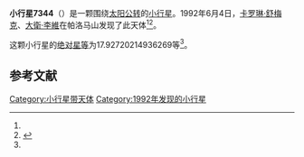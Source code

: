 {{Infobox planet
| bgcolour = #FFFFC0
| name = 7344 Summerfield
| symbol = 
| image = 
| caption = 
| discovery = yes
| discovery_ref = 
| discoverer = [[卡罗琳·舒梅克|卡罗琳·舒梅克]]、[[大衛·李維|大衛·李維]]
| discovery_site = [[帕洛马山|帕洛马山]] 
| discovered = 1992年6月4日
| designations = yes
| mp_name = 
| named_after = 
| alt_names = 1992 LU/ 1971 HN
| mp_category = [[主带小行星|主带小行星]]
| orbit_ref = <ref name="a">[http://ssd.jpl.nasa.gov/sbdb.cgi?sstr=7344 7344 Summerfield] {{Wayback|url=http://ssd.jpl.nasa.gov/sbdb.cgi?sstr=7344 |date=20201124024005 }}，小行星數據庫瀏覽器（JPL Small-Body Database Browser）－[[美国国家航空航天局|美国国家航空航天局]]喷气推进实验室</ref>
| epoch = 2456400.5 (2013年4月18日更新)
| aphelion = {{convert|2.879556351065021|AU|km|3|abbr=on|lk=out}}
| perihelion = {{convert|2.295509340626771|AU|km|3|abbr=on}}
| semimajor = {{convert|2.587532845845896|AU|km|3|abbr=on}}
| eccentricity = 0.112857893
| period = 1520.292783 [[日|日]]<br />4.16[[儒略年|儒略年]]
| avg_speed = 
| inclination = 14.317271051157
| asc_node = 175.0482192179623
| mean_anomaly = 
| arg_peri = 17.92720214936269
| satellites = 
| physical_characteristics = yes
| dimensions = 
| mass = 
| density = 
| surface_grav = 
| escape_velocity = 
| sidereal_day = 
| axial_tilt = 
| pole_ecliptic_lat = 
| pole_ecliptic_lon = 
| albedo = 
| temperatures= 
| temp_name1 = 
| mean_temp_1 = 
| max_temp_1 = 
| temp_name2 = 
| max_temp_2 = 
| spectral_type = 
| abs_magnitude = 17.92720214936269
}}

'''小行星7344'''（{{lang-en|7344 Summerfield}}）是一颗围绕[[太阳|太阳]][[公转|公转]]的[[小行星|小行星]]。1992年6月4日，[[卡罗琳·舒梅克|卡罗琳·舒梅克]]、[[大衛·李維|大衛·李維]]在帕洛马山发现了此天体<ref name="a" /><ref>{{cite news|title=小行星列表|url=http://cfa-www.harvard.edu/iau/lists/NumberedMPs.txt|accessdate=2013-07-08|newspaper=哈佛大学|archive-date=2008-05-17|archive-url=https://web.archive.org/web/20080517010638/http://cfa-www.harvard.edu/iau/lists/NumberedMPs.txt|dead-url=no}}</ref>。

这颗小行星的[[绝对星等|绝对星等]]为17.92720214936269等<ref name="a" />。

==参考文献==
{{reflist}}
{{Minor Planet Number|[[小行星7343|小行星7343]]|[[小行星7345|小行星7345]]}}

{{小天体}}

[[Category:小行星带天体|Category:小行星带天体]]
[[Category:1992年发现的小行星|Category:1992年发现的小行星]]

{{asteroid-stub}}